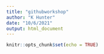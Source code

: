 ```yaml
---
title: "githubworkshop"
author: "K Hunter"
date: "10/6/2021"
output: html_document
---
```


```r
knitr::opts_chunk$set(echo = TRUE)
```




